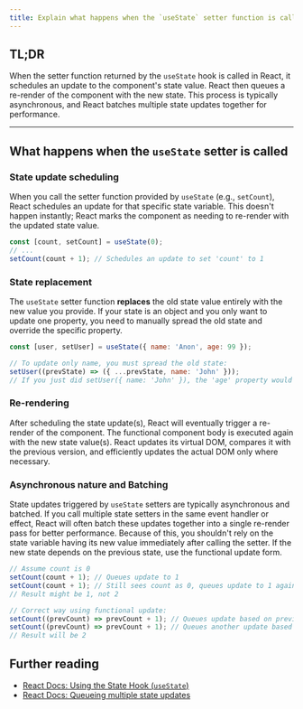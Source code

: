 ```yaml
---
title: Explain what happens when the `useState` setter function is called in React
---
```


## TL;DR

When the setter function returned by the `useState` hook is called in React, it schedules an update to the component's state value. React then queues a re-render of the component with the new state. This process is typically asynchronous, and React batches multiple state updates together for performance.

---

## What happens when the `useState` setter is called

### State update scheduling

When you call the setter function provided by `useState` (e.g., `setCount`), React schedules an update for that specific state variable. This doesn't happen instantly; React marks the component as needing to re-render with the updated state value.

```javascript
const [count, setCount] = useState(0);
// ...
setCount(count + 1); // Schedules an update to set 'count' to 1
```

### State replacement

The `useState` setter function **replaces** the old state value entirely with the new value you provide. If your state is an object and you only want to update one property, you need to manually spread the old state and override the specific property.

```javascript
const [user, setUser] = useState({ name: 'Anon', age: 99 });

// To update only name, you must spread the old state:
setUser((prevState) => ({ ...prevState, name: 'John' }));
// If you just did setUser({ name: 'John' }), the 'age' property would be lost.
```

### Re-rendering

After scheduling the state update(s), React will eventually trigger a re-render of the component. The functional component body is executed again with the new state value(s). React updates its virtual DOM, compares it with the previous version, and efficiently updates the actual DOM only where necessary.

### Asynchronous nature and Batching

State updates triggered by `useState` setters are typically asynchronous and batched. If you call multiple state setters in the same event handler or effect, React will often batch these updates together into a single re-render pass for better performance. Because of this, you shouldn't rely on the state variable having its new value immediately after calling the setter. If the new state depends on the previous state, use the functional update form.

```javascript
// Assume count is 0
setCount(count + 1); // Queues update to 1
setCount(count + 1); // Still sees count as 0, queues update to 1 again!
// Result might be 1, not 2

// Correct way using functional update:
setCount((prevCount) => prevCount + 1); // Queues update based on previous state
setCount((prevCount) => prevCount + 1); // Queues another update based on the result of the first
// Result will be 2
```

## Further reading

- [React Docs: Using the State Hook (`useState`)](https://react.dev/reference/react/useState)
- [React Docs: Queueing multiple state updates](https://react.dev/reference/react/useState#updating-state-based-on-the-previous-state)
